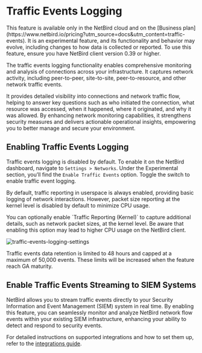 # Traffic Events Logging

<Note>
This feature is available only in the NetBird cloud and on the [Business plan](https://www.netbird.io/pricing?utm_source=docs&utm_content=traffic-events).
It is an experimental feature, and its functionality and behavior may evolve, including changes to how data is collected
or reported.
To use this feature, ensure you have NetBird client version 0.39 or higher.
</Note>


The traffic events logging functionality enables comprehensive monitoring and analysis of connections across your infrastructure.
It captures network activity, including peer-to-peer, site-to-site, peer-to-resource, and other network traffic events.

It provides detailed visibility into connections and network traffic flow, helping to answer key questions such as who initiated
the connection, what resource was accessed, when it happened, where it originated, and why it was allowed. By enhancing
network monitoring capabilities, it strengthens security measures and delivers actionable operational insights, empowering
you to better manage and secure your environment.


## Enabling Traffic Events Logging

Traffic events logging is disabled by default. To enable it on the NetBird dashboard, navigate to `Settings > Networks`.
Under the Experimental section, you’ll find the `Enable Traffic Events` option. Toggle the switch to enable traffic event logging.

By default, traffic reporting in userspace is always enabled, providing basic logging of network interactions.
However, packet size reporting at the kernel level is disabled by default to minimize CPU usage.

<Note>
You can optionally enable `Traffic Reporting (Kernel)` to capture additional details, such as network packet sizes,
at the kernel level. Be aware that enabling this option may lead to higher CPU usage on the NetBird client.
</Note>


<p>
    <img src="/docs-static/img/how-to-guides/traffic-events-logging-settings.png" alt="traffic-events-logging-settings" className="imagewrapper-big"/>
</p>

<Note>
 Traffic events data retention is limited to 48 hours and capped at a maximum of 50,000 events. These limits will be increased when the feature reach GA maturity.
</Note>


## Enable Traffic Events Streaming to SIEM Systems

NetBird allows you to stream traffic events directly to your Security Information and Event Management (SIEM) system in real time.
By enabling this feature, you can seamlessly monitor and analyze NetBird network flow events within your existing SIEM infrastructure,
enhancing your ability to detect and respond to security events.

For detailed instructions on supported integrations and how to set them up, refer to the [integrations guide](/how-to/activity-event-streaming).